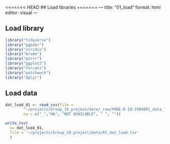 <<<<<<< HEAD
## Load libraries
=======
---
title: "01_load"
format: html
editor: visual
---

## Load library
```r
library("tidyverse")
library("ggpubr")
library("viridis")
library("broom")
library("purrr")
library("ggplot2")
library("forcats")
library("patchwork")
library("dplyr")
```

## Load data
```r
dat_load_01 <- read_csv(file = 
        "~/projects/Group_19_project/data/_raw/PONE-D-18-29048R1_data_file.csv", 
        na = c("_","NA", "NOT AVAILABLE", " ", ""))
```

```r
write_tsv(
  x= dat_load_01, 
  file = '~/projects/Group_19_project/data/01_dat_load.tsv'
  )
```

